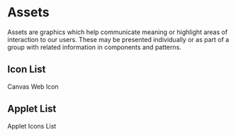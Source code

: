 
<Meta title="Assets/Icons" />

# Assets
Assets are graphics which help communicate meaning or highlight areas of interaction to our users. These may be presented individually or as part of a group with related information in components and patterns.

<ExampleCodeBlock code={Overview} />

## Icon List

Canvas Web Icon

<ExampleCodeBlock code={IconList} />

## Applet List

Applet Icons List

<ExampleCodeBlock code={AppletIconList} />
